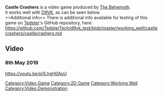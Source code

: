 <strong>Castle Crashers</strong> is a video game produced by [[The Behemoth]].
<br />
It works well with [[D9VK]], as can be seen below.
<br />
==Additional info==
There is additional info available for testing of this game on [[User:Tedster|Tedster]]'s GitHub repository, here:
<br />
https://github.com/TedsterTech/d9vk_test/blob/master/working_well/castlecrashers/castlecrashers.md

==Video==
===8th May 2019===
<youtube>https://youtu.be/pj1LhgH0AoU</youtube>

[[Category:Video Game]]
[[Category:2D Game]]
[[Category:Working Well]]
[[Category:Video Demonstration]]
